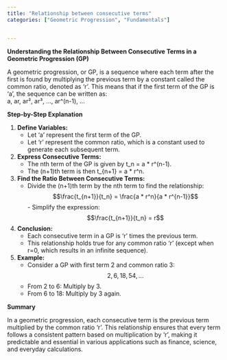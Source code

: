 ```yaml
---
title: "Relationship between consecutive terms"
categories: ["Geometric Progression", "Fundamentals"]


---
```




**Understanding the Relationship Between Consecutive Terms in a Geometric Progression (GP)**

A geometric progression, or GP, is a sequence where each term after the first is found by multiplying the previous term by a constant called the common ratio, denoted as 'r'. This means that if the first term of the GP is 'a', the sequence can be written as:  
a, ar, ar², ar³, ..., ar^(n-1), ...

**Step-by-Step Explanation**

1. **Define Variables:**
   - Let 'a' represent the first term of the GP.
   - Let 'r' represent the common ratio, which is a constant used to generate each subsequent term.

2. **Express Consecutive Terms:**
   - The nth term of the GP is given by t_n = a * r^(n-1).
   - The (n+1)th term is then t_{n+1} = a * r^n.

3. **Find the Ratio Between Consecutive Terms:**
   - Divide the (n+1)th term by the nth term to find the relationship:
     $$\frac{t_{n+1}}{t_n} = \frac{a * r^n}{a * r^{n-1}}$$- Simplify the expression:$$\frac{t_{n+1}}{t_n} = r$$

4. **Conclusion:**
   - Each consecutive term in a GP is 'r' times the previous term.
   - This relationship holds true for any common ratio 'r' (except when r=0, which results in an infinite sequence).

5. **Example:**
   - Consider a GP with first term 2 and common ratio 3:
     $$2, 6, 18, 54, ...$$
   - From 2 to 6: Multiply by 3.
   - From 6 to 18: Multiply by 3 again.

**Summary**

In a geometric progression, each consecutive term is the previous term multiplied by the common ratio 'r'. This relationship ensures that every term follows a consistent pattern based on multiplication by 'r', making it predictable and essential in various applications such as finance, science, and everyday calculations.
